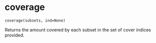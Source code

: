 # coverage { #geomcover.coverage }

`coverage(subsets, ind=None)`

Returns the amount covered by each subset in the set of cover indices provided.